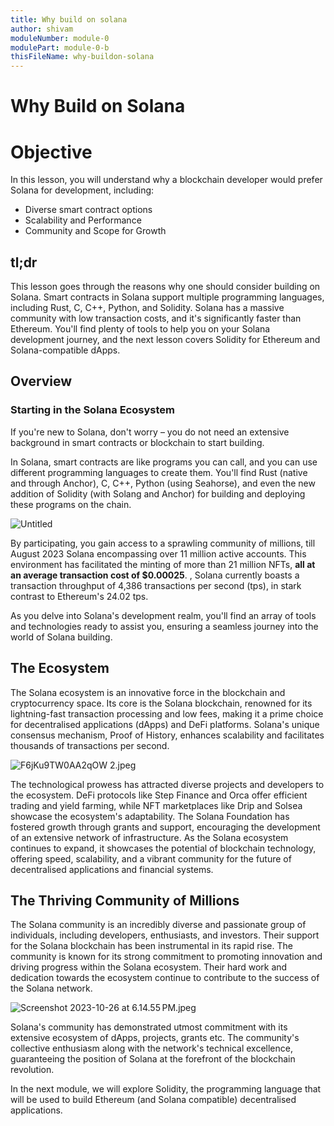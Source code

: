 ```yaml
---
title: Why build on solana
author: shivam
moduleNumber: module-0
modulePart: module-0-b
thisFileName: why-buildon-solana
---
```


# Why Build on Solana

# Objective

In this lesson, you will understand why a blockchain developer would prefer Solana for development, including:

- Diverse smart contract options
- Scalability and Performance
- Community and Scope for Growth

## tl;dr

This lesson goes through the reasons why one should consider building on Solana. Smart contracts in Solana support multiple programming languages, including Rust, C, C++, Python, and Solidity. Solana has a massive community with low transaction costs, and it's significantly faster than Ethereum. You'll find plenty of tools to help you on your Solana development journey, and the next lesson covers Solidity for Ethereum and Solana-compatible dApps.

## Overview

### Starting in the Solana Ecosystem

If you're new to Solana, don't worry – you do not need an extensive background in smart contracts or blockchain to start building.

In Solana, smart contracts are like programs you can call, and you can use different programming languages to create them. You'll find Rust (native and through Anchor), C, C++, Python (using Seahorse), and even the new addition of Solidity (with Solang and Anchor) for building and deploying these programs on the chain.

![Untitled](https://prod-files-secure.s3.us-west-2.amazonaws.com/df3c1e0d-01b0-4523-b846-e1bb2ca88f61/6d7e7b61-7320-4793-a544-7e037a9dde00/Untitled.png)

By participating, you gain access to a sprawling community of millions, till August 2023 Solana encompassing over 11 million active accounts. This environment has facilitated the minting of more than 21 million NFTs, **all at an average transaction cost of $0.00025**. , Solana currently boasts a transaction throughput of 4,386 transactions per second (tps), in stark contrast to Ethereum's 24.02 tps.

As you delve into Solana's development realm, you'll find an array of tools and technologies ready to assist you, ensuring a seamless journey into the world of Solana building. 

## The Ecosystem

The Solana ecosystem is an innovative force in the blockchain and cryptocurrency space. Its core is the Solana blockchain, renowned for its lightning-fast transaction processing and low fees, making it a prime choice for decentralised applications (dApps) and DeFi platforms. Solana's unique consensus mechanism, Proof of History, enhances scalability and facilitates thousands of transactions per second.

![F6jKu9TW0AA2qOW 2.jpeg](https://prod-files-secure.s3.us-west-2.amazonaws.com/df3c1e0d-01b0-4523-b846-e1bb2ca88f61/8e59b009-1b01-4f5d-a389-f3cef3aa56a6/F6jKu9TW0AA2qOW_2.jpeg)

The technological prowess has attracted diverse projects and developers to the ecosystem. DeFi protocols like Step Finance and Orca offer efficient trading and yield farming, while NFT marketplaces like Drip and Solsea showcase the ecosystem's adaptability. The Solana Foundation has fostered growth through grants and support, encouraging the development of an extensive network of infrastructure. As the Solana ecosystem continues to expand, it showcases the potential of blockchain technology, offering speed, scalability, and a vibrant community for the future of decentralised applications and financial systems.

## The Thriving Community of Millions

The Solana community is an incredibly diverse and passionate group of individuals, including developers, enthusiasts, and investors. Their support for the Solana blockchain has been instrumental in its rapid rise. The community is known for its strong commitment to promoting innovation and driving progress within the Solana ecosystem. Their hard work and dedication towards the ecosystem continue to contribute to the success of the Solana network.

![Screenshot 2023-10-26 at 6.14.55 PM.jpeg](https://prod-files-secure.s3.us-west-2.amazonaws.com/df3c1e0d-01b0-4523-b846-e1bb2ca88f61/cd0a7563-cfb1-4055-8681-13343dc7877a/Screenshot_2023-10-26_at_6.14.55_PM.jpeg)

Solana's community has demonstrated utmost commitment with its extensive ecosystem of dApps, projects, grants etc. The community's collective enthusiasm along with the network's technical excellence, guaranteeing the position of Solana at the forefront of the blockchain revolution.

In the next module, we will explore Solidity, the programming language that will be used to build Ethereum (and Solana compatible) decentralised applications.